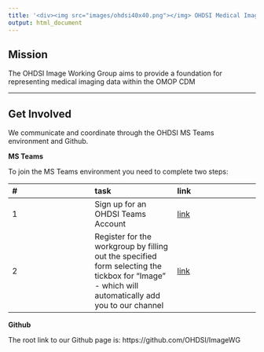 ```yaml
---
title: '<div><img src="images/ohdsi40x40.png"></img> OHDSI Medical Image WG </div>'
output: html_document
---
```


## **Mission**

The OHDSI Image Working Group aims to provide a foundation for representing medical imaging data within the OMOP CDM

---

## **Get Involved**

We communicate and coordinate through the OHDSI MS Teams environment and Github. 

**MS Teams**

To join the MS Teams environment you need to complete two steps:

| # | task | link | 
|:-|:-|:-|
| 1 | Sign up for an OHDSI Teams Account | [link](https://forms.office.com/Pages/ResponsePage.aspx?id=lAAPoyCRq0q6TOVQkCOy1ZyG6Ud_r2tKuS0HcGnqiQZUQ05MOU9BSzEwOThZVjNQVVFGTDNZRENONiQlQCN0PWcu)|
| 2 | Register for the workgroup by filling out the specified form selecting the tickbox for "Image" - which will automatically add you to our channel | [link](https://forms.office.com/Pages/ResponsePage.aspx?id=lAAPoyCRq0q6TOVQkCOy1ZyG6Ud_r2tKuS0HcGnqiQZUOVJFUzBFWE1aSVlLN0ozR01MUVQ4T0RGNyQlQCN0PWcu)|

**Github**

The root link to our Github page is: https://github.com/OHDSI/ImageWG